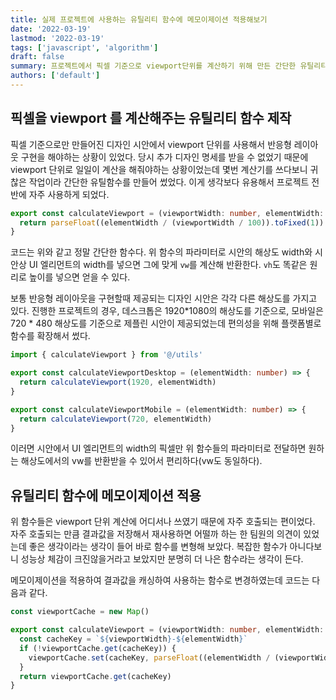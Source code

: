 ```yaml
---
title: 실제 프로젝트에 사용하는 유틸리티 함수에 메모이제이션 적용해보기
date: '2022-03-19'
lastmod: '2022-03-19'
tags: ['javascript', 'algorithm']
draft: false
summary: 프로젝트에서 픽셀 기준으로 viewport단위를 계산하기 위해 만든 간단한 유틸리티 함수에 메모이제이션을 적용한 경험을 정리한 글입니다. 짧습니다.
authors: ['default']
---
```


## 픽셀을 viewport 를 계산해주는 유틸리티 함수 제작

픽셀 기준으로만 만들어진 디자인 시안에서 viewport 단위를 사용해서 반응형 레이아웃 구현을 해야하는 상황이 있었다.
당시 추가 디자인 명세를 받을 수 없었기 때문에 viewport 단위로 일일이 계산을 해줘야하는 상황이었는데 몇번 계산기를 쓰다보니 귀찮은 작업이라 간단한 유틸함수를 만들어
썼었다. 이게 생각보다 유용해서 프로젝트 전반에 자주 사용하게 되었다.

```typescript
export const calculateViewport = (viewportWidth: number, elementWidth: number) => {
  return parseFloat((elementWidth / (viewportWidth / 100)).toFixed(1))
}
```

코드는 위와 같고 정말 간단한 함수다. 위 함수의 파라미터로 시안의 해상도 width와 시안상 UI 엘리먼트의 width를 넣으면 그에 맞게 `vw`를 계산해 반환한다.
`vh`도 똑같은 원리로 높이를 넣으면 얻을 수 있다.

보통 반응형 레이아웃을 구현할때 제공되는 디자인 시안은 각각 다른 해상도를 가지고 있다.
진행한 프로젝트의 경우, 데스크톱은 1920*1080의 해상도를 기준으로, 모바일은 720 * 480 해상도를 기준으로 제플린 시안이 제공되었는데
편의성을 위해 플랫폼별로 함수를 확장해서 썼다.

```typescript
import { calculateViewport } from '@/utils'

export const calculateViewportDesktop = (elementWidth: number) => {
  return calculateViewport(1920, elementWidth)
}

export const calculateViewportMobile = (elementWidth: number) => {
  return calculateViewport(720, elementWidth)
}
```

이러면 시안에서 UI 엘리먼트의 width의 픽셀만 위 함수들의 파라미터로 전달하면
원하는 해상도에서의 vw를 반환받을 수 있어서 편리하다(vw도 동일하다).

## 유틸리티 함수에 메모이제이션 적용

위 함수들은 viewport 단위 계산에 어디서나 쓰였기 때문에 자주 호출되는 편이었다.
자주 호출되는 만큼 결과값을 저장해서 재사용하면 어떨까 하는 한 팀원의 의견이 있었는데
좋은 생각이라는 생각이 들어 바로 함수를 변형해 보았다.
복잡한 함수가 아니다보니 성능상 체감이 크진않을거라고 보았지만 분명히 더 나은 함수라는 생각이 든다.

메모이제이션을 적용하여 결과값을 캐싱하여 사용하는 함수로 변경하였는데 코드는 다음과 같다.

```typescript
const viewportCache = new Map()

export const calculateViewport = (viewportWidth: number, elementWidth: number) => {
  const cacheKey = `${viewportWidth}-${elementWidth}`
  if (!viewportCache.get(cacheKey)) {
    viewportCache.set(cacheKey, parseFloat((elementWidth / (viewportWidth / 100)).toFixed(1)))
  }
  return viewportCache.get(cacheKey)
}
```
